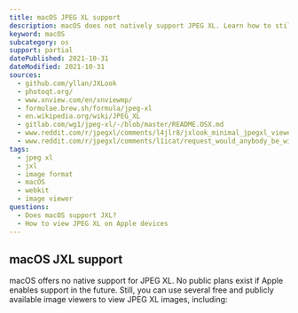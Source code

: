 ```yaml
---
title: macOS JPEG XL support
description: macOS does not natively support JPEG XL. Learn how to still view files in the explorer and open them.
keyword: macOS
subcategory: os
support: partial
datePublished: 2021-10-31
dateModified: 2021-10-31
sources:
  - github.com/yllan/JXLook
  - photoqt.org/
  - www.xnview.com/en/xnviewmp/
  - formulae.brew.sh/formula/jpeg-xl
  - en.wikipedia.org/wiki/JPEG_XL
  - gitlab.com/wg1/jpeg-xl/-/blob/master/README.OSX.md
  - www.reddit.com/r/jpegxl/comments/l4jlr8/jxlook_minimal_jpegxl_viewer_on_macos/
  - www.reddit.com/r/jpegxl/comments/l1icat/request_would_anybody_be_willing_to_create_a/
tags:
  - jpeg xl
  - jxl
  - image format
  - macOS
  - webkit
  - image viewer
questions:
  - Does macOS support JXL?
  - How to view JPEG XL on Apple devices
---
```


## macOS JXL support

macOS offers no native support for JPEG XL. No public plans exist if Apple enables support in the future. Still, you can use several free and publicly available image viewers to view JPEG XL images, including:

<Link
  text="JXLook, a JPEG-XL viewer for macOS, also working with QuickLook"
  href="github.com/yllan/JXLook"
  className="block"
/>

<Link
  text="PhotoQT, a simple yet powerful image viewer for Mac OS X"
  href="photoqt.org/"
  className="block mt-2"
/>

<Link
  text="XnView MP, an efficient multimedia viewer for macOS"
  href="www.xnview.com/en/xnviewmp/"
  className="block mt-2"
/>
